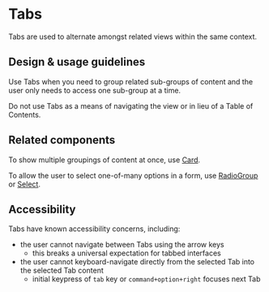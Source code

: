 
<Meta title="Components/Lists and Tables/Tabs/Docs" />

# Tabs

Tabs are used to alternate amongst related views within the same context.

## Design & usage guidelines

Use Tabs when you need to group related sub-groups of content and the user only
needs to access one sub-group at a time.

Do not use Tabs as a means of navigating the view or in lieu of a Table of
Contents.

## Related components

To show multiple groupings of content at once, use
[Card](../?path=/docs/components-layouts-and-structure-card-docs--page).

To allow the user to select one-of-many options in a form, use
[RadioGroup](../?path=/docs/components-forms-and-inputs-radiogroup-docs--page)
or [Select](../?path=/docs/components-selections-select--select).

## Accessibility

Tabs have known accessibility concerns, including:

- the user cannot navigate between Tabs using the arrow keys
  - this breaks a universal expectation for tabbed interfaces
- the user cannot keyboard-navigate directly from the selected Tab into the
  selected Tab content
  - initial keypress of `tab` key or `command+option+right` focuses next Tab
